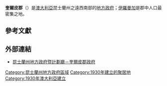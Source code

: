 {{Infobox Australian Place | type = lga
| name     = 奎爾皮郡
| state    = 昆士蘭州
| image    = Quilpie LGA Qld.png
| imagesize= 180
| caption  = 奎爾皮郡於[[昆士蘭州|昆士蘭州]]轄境圖
| pop      = 1,175
| area     = 67000
| est      = 
| seat     = 奎爾皮
| mayor    = David Edwards
| region   = 
| logo     = 
| url      = http://www.quilpie.qld.gov.au/
| stategov = 華瑞高
| fedgov   = 瑪拉諾亞
| near-nw  = [[Shire_of_Barcoo|Barcoo]]
| near-n   = [[朗芮區|朗芮]]
| near-ne  = [[布雷蔻坦波區|布雷蔻坦波]]
| near-w   = [[Shire_of_Barcoo|Barcoo]]
| near-e   = [[木爾威郡|木爾威]]
| near-sw  = [[Shire_of_Bulloo|Bulloo]]
| near-s   = [[Shire_of_Bulloo|Bulloo]]
| near-se  = [[Shire_of_Paroo|Paroo]]
}}
'''奎爾皮郡'''（{{lang-en|Shire of Quilpie}}）是[[澳大利亞|澳大利亞]]昆士蘭州之遠西南部的[[地方政府區域|地方政府]]；[[伊羅曼加_(昆士兰州)|伊羅曼加]]是郡中人口最密集之地。

==參考文獻==

==外部連結==
*[https://web.archive.org/web/20071117105831/http://www.lgp.qld.gov.au/applications/lgDirectory/CouncilInfo/Default.aspx?OrgCode=QUIL 昆士蘭州地方政府暨計劃廳－奎爾皮郡政府]

{{Local Government Areas of Queensland}}

{{DEFAULTSORT:Quilpie}}
[[Category:昆士蘭州地方政府區域|Category:昆士蘭州地方政府區域]]
[[Category:1930年建立的聚居地|Category:1930年建立的聚居地]]
[[Category:1930年澳大利亞建立|Category:1930年澳大利亞建立]]

{{Queensland-geo-stub}}